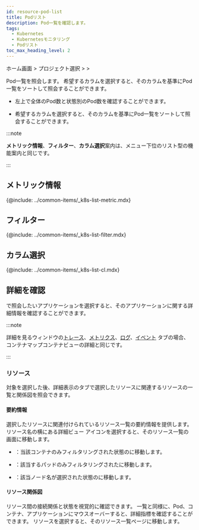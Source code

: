 ```yaml
---
id: resource-pod-list
title: Podリスト
description: Pod一覧を確認します。
tags:
  - Kubernetes
  - Kubernetesモニタリング
  - Podリスト
toc_max_heading_level: 2
---
```


<!-- 
>
다국어 이미지 필요
-->

ホーム画面 > プロジェクト選択 > <Cmdname sid="resource" className="uitext" /> > <Cmdname sid="podList" className="uitext" />

Pod一覧を照会します。 希望するカラムを選択すると、そのカラムを基準にPod一覧をソートして照会することができます。 

<ImgLang img='k8s-pod-list.png' desc='Pod一覧' />

- 左上で全体のPod数と状態別のPod数を確認することができます。

- 希望するカラムを選択すると、そのカラムを基準にPod一覧をソートして照会することができます。

:::note 

**メトリック情報**、**フィルター**、**カラム選択**案内は、<Cmdname sid="resource" className="uitext" />メニュー下位のリスト型の機能案内と同じです。

:::

## メトリック情報

{@include: ../common-items/_k8s-list-metric.mdx} 

## フィルター

{@include: ../common-items/_k8s-list-filter.mdx}

## カラム選択

{@include: ../common-items/_k8s-list-cl.mdx}

## 詳細を確認

<Cmdname sid="containerizedAppList" className="uitext" />で照会したいアプリケーションを選択すると、そのアプリケーションに関する詳細情報を確認することができます。

:::note 

詳細を見るウィンドウの[トレース](container-map-trace)、[メトリクス](container-map-metrics)、[ログ](container-map-log)、[イベント](container-map-event) タブの場合、コンテナマップコンテナビューの詳細と同じです。

:::

### リソース

対象を選択した後、詳細表示の<Cmdname sid="resource" className="uitext" />タブで選択したリソースに関連するリソースの一覧と関係図を照会できます。 

<ImgLang img='k8s-pod-list-detail.png' desc='Pod 목록 상세 ' />

#### 要約情報

選択したリソースに関連付けられているリソース一覧の要約情報を提供します。 リソース名の横にある詳細ビュー アイコンを選択すると、そのリソース一覧の画面に移動します。 

- <Cmdname sid="container" className="uitext" />：当該コンテナのみフィルタリングされた状態の<Cmdname sid="container_list" className="uitext" />に移動します。

- <Cmdname sid="podName" className="uitext" />：該当するパッドのみフィルタリングされた<Cmdname sid="podList" className="uitext" />に移動します。

- <Cmdname sid="node" className="uitext" />：該当ノード名が選択された状態の<Cmdname sid="node_detail" className="uitext" />に移動します。

#### リソース関係図

リソース間の接続関係と状態を視覚的に確認できます。 一覧と同様に、Pod、コンテナ、アプリケーションにマウスオーバーすると、詳細指標を確認することができます。 リソースを選択すると、そのリソース一覧ページに移動します。
